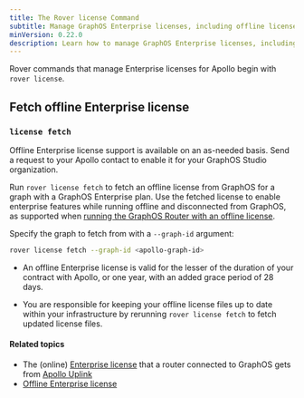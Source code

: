 ```yaml
---
title: The Rover license Command
subtitle: Manage GraphOS Enterprise licenses, including offline licenses 
minVersion: 0.22.0
description: Learn how to manage GraphOS Enterprise licenses, including offline licenses, using the Rover CLI license command.
---
```


Rover commands that manage Enterprise licenses for Apollo begin with `rover license`.

## Fetch offline Enterprise license 

### `license fetch`

<Tip>

Offline Enterprise license support is available on an as-needed basis. Send a request to your Apollo contact to enable it for your GraphOS Studio organization.

</Tip>

Run `rover license fetch` to fetch an offline license from GraphOS for a graph with a GraphOS Enterprise plan. Use the fetched license to enable enterprise features while running offline and disconnected from GraphOS, as supported when [running the GraphOS Router with an offline license](/graphos/routing/license#offline-license).

Specify the graph to fetch from with a `--graph-id` argument: 

```bash
rover license fetch --graph-id <apollo-graph-id>
```

<Note>

* An offline Enterprise license is valid for the lesser of the duration of your contract with Apollo, or one year, with an added grace period of 28 days. 

* You are responsible for keeping your offline license files up to date within your infrastructure by rerunning `rover license fetch` to fetch updated license files.

</Note>

#### Related topics

* The (online) [Enterprise license](/graphos/routing/license#offline-license) that a router connected to GraphOS gets from [Apollo Uplink](/federation/managed-federation/uplink/)
* [Offline Enterprise license](/graphos/routing/license#offline-license)
